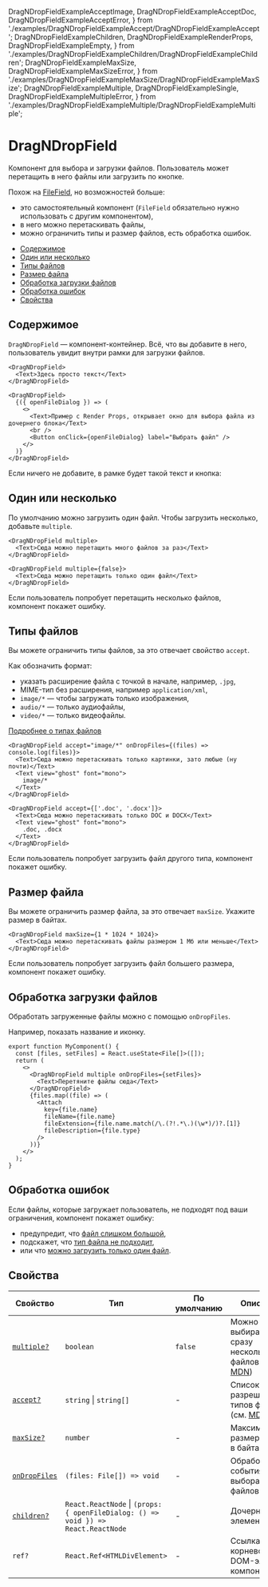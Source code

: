   DragNDropFieldExampleAcceptImage,
  DragNDropFieldExampleAcceptDoc,
  DragNDropFieldExampleAcceptError,
} from './examples/DragNDropFieldExampleAccept/DragNDropFieldExampleAccept';
  DragNDropFieldExampleChildren,
  DragNDropFieldExampleRenderProps,
  DragNDropFieldExampleEmpty,
} from './examples/DragNDropFieldExampleChildren/DragNDropFieldExampleChildren';
  DragNDropFieldExampleMaxSize,
  DragNDropFieldExampleMaxSizeError,
} from './examples/DragNDropFieldExampleMaxSize/DragNDropFieldExampleMaxSize';
  DragNDropFieldExampleMultiple,
  DragNDropFieldExampleSingle,
  DragNDropFieldExampleMultipleError,
} from './examples/DragNDropFieldExampleMultiple/DragNDropFieldExampleMultiple';

# DragNDropField

Компонент для выбора и загрузки файлов. Пользователь может перетащить в него файлы или загрузить по кнопке.

Похож на [FileField](#/?path=/docs/components-filefield--playground), но возможностей больше:

- это самостоятельный компонент (`FileField` обязательно нужно использовать с другим компонентом),
- в него можно перетаскивать файлы,
- можно ограничить типы и размер файлов, есть обработка ошибок.

<DragNDropFieldExampleEmpty />

- [Содержимое](#содержимое)
- [Один или несколько](#один-или-несколько)
- [Типы файлов](#типы-файлов)
- [Размер файла](#размер-файла)
- [Обработка загрузки файлов](#обработка-загрузки-файлов)
- [Обработка ошибок](#обработка-ошибок)
- [Свойства](#свойства)

## Содержимое

`DragNDropField` — компонент-контейнер. Всё, что вы добавите в него,
пользователь увидит внутри рамки для загрузки файлов.

<DragNDropFieldExampleChildren />

```tsx
<DragNDropField>
  <Text>Здесь просто текст</Text>
</DragNDropField>
```

<DragNDropFieldExampleRenderProps />

```tsx
<DragNDropField>
  {({ openFileDialog }) => (
    <>
      <Text>Пример с Render Props, открывает окно для выбора файла из дочернего блока</Text>
      <br />
      <Button onClick={openFileDialog} label="Выбрать файл" />
    </>
  )}
</DragNDropField>
```

Если ничего не добавите, в рамке будет такой текст и кнопка:

<DragNDropFieldExampleEmpty />

## Один или несколько

По умолчанию можно загрузить один файл. Чтобы загрузить несколько, добавьте `multiple`.

<DragNDropFieldExampleMultiple />

```tsx
<DragNDropField multiple>
  <Text>Сюда можно перетащить много файлов за раз</Text>
</DragNDropField>
```

<DragNDropFieldExampleSingle />

```tsx
<DragNDropField multiple={false}>
  <Text>Сюда можно перетащить только один файл</Text>
</DragNDropField>
```

Если пользователь попробует перетащить несколько файлов, компонент покажет ошибку.

<DragNDropFieldExampleMultipleError />

## Типы файлов

Вы можете ограничить типы файлов, за это отвечает свойство `accept`.

Как обозначить формат:

- указать расширение файла с точкой в начале, например, `.jpg`,
- MIME-тип без расширения, например `application/xml`,
- `image/*` — чтобы загружать только изображения,
- `audio/*` — только аудиофайлы,
- `video/*` — только видеофайлы.

[Подробнее о типах файлов](https://developer.mozilla.org/en-US/docs/Web/HTML/Element/input/file#unique_file_type_specifiers)

<DragNDropFieldExampleAcceptImage />

```tsx
<DragNDropField accept="image/*" onDropFiles={(files) => console.log(files)}>
  <Text>Сюда можно перетаскивать только картинки, зато любые (ну почти)</Text>
  <Text view="ghost" font="mono">
    image/*
  </Text>
</DragNDropField>
```

<DragNDropFieldExampleAcceptDoc />

```tsx
<DragNDropField accept={['.doc', '.docx']}>
  <Text>Сюда можно перетаскивать только DOC и DOCX</Text>
  <Text view="ghost" font="mono">
    .doc, .docx
  </Text>
</DragNDropField>
```

Если пользователь попробует загрузить файл другого типа, компонент покажет ошибку.

<DragNDropFieldExampleAcceptError />

## Размер файла

Вы можете ограничить размер файла, за это отвечает `maxSize`. Укажите размер в байтах.

<DragNDropFieldExampleMaxSize />

```tsx
<DragNDropField maxSize={1 * 1024 * 1024}>
  <Text>Сюда можно перетаскивать файлы размером 1 Мб или меньше</Text>
</DragNDropField>
```

Если пользователь попробует загрузить файл большего размера, компонент покажет ошибку.

<DragNDropFieldExampleMaxSizeError />

## Обработка загрузки файлов

Обработать загруженные файлы можно с помощью `onDropFiles`.

Например, показать название и иконку.

<DragNDropFieldExampleOnDropFiles />

```tsx
export function MyComponent() {
  const [files, setFiles] = React.useState<File[]>([]);
  return (
    <>
      <DragNDropField multiple onDropFiles={setFiles}>
        <Text>Перетяните файлы сюда</Text>
      </DragNDropField>
      {files.map((file) => (
        <Attach
          key={file.name}
          fileName={file.name}
          fileExtension={file.name.match(/\.(?!.*\.)(\w*)/)?.[1]}
          fileDescription={file.type}
        />
      ))}
    </>
  );
}
```

## Обработка ошибок

Если файлы, которые загружает пользователь, не подходят под ваши ограничения, компонент покажет ошибку:

- предупредит, что [файл слишком большой](#размер-файла),
- подскажет, что [тип файла не подходит](#типы-файлов),
- или что [можно загрузить только один файл](#один-или-несколько).

## Свойства

| Свойство                                    | Тип                                                                                   | По умолчанию | Описание                                                                                                                                      |
| ------------------------------------------- | ------------------------------------------------------------------------------------- | ------------ | --------------------------------------------------------------------------------------------------------------------------------------------- |
| [`multiple?`](#один-или-несколько)          | `boolean`                                                                             | `false`      | Можно ли выбирать сразу несколько файлов (см. [MDN](https://developer.mozilla.org/en-US/docs/Web/HTML/Element/input/file#attr-multiple))      |
| [`accept?`](#типы-файлов)                   | `string` &#124; `string[]`                                                            | -            | Список разрешённых типов файлов (см. [MDN](https://developer.mozilla.org/en-US/docs/Web/HTML/Element/input/file#unique_file_type_specifiers)) |
| [`maxSize?`](#размер-файла)                 | `number`                                                                              | -            | Максимальный размер файла в байтах                                                                                                            |
| [`onDropFiles`](#обработка-загрузки-файлов) | `(files: File[]) => void`                                                             | -            | Обработчик события выбора файлов                                                                                                              |
| [`children?`](#содержимое)                  | `React.ReactNode` &#124; `(props: { openFileDialog: () => void }) => React.ReactNode` | -            | Дочерние элементы                                                                                                                             |
| `ref?`                                      | `React.Ref<HTMLDivElement>`                                                           | -            | Ссылка на корневой DOM-элемент компонента                                                                                                     |
